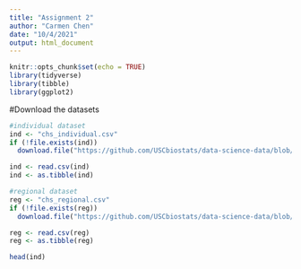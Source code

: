 ```yaml
---
title: "Assignment 2"
author: "Carmen Chen"
date: "10/4/2021"
output: html_document
---
```


```r
knitr::opts_chunk$set(echo = TRUE)
library(tidyverse)
library(tibble)
library(ggplot2)
```


#Download the datasets
```r
#individual dataset
ind <- "chs_individual.csv"
if (!file.exists(ind))
  download.file("https://github.com/USCbiostats/data-science-data/blob/master/01_chs/chs_individual.csv", destfile = ind)

ind <- read.csv(ind)
ind <- as.tibble(ind)

#regional dataset
reg <- "chs_regional.csv"
if (!file.exists(reg))
  download.file("https://github.com/USCbiostats/data-science-data/blob/master/01_chs/chs_regional.csv", destfile = reg)

reg <- read.csv(reg)
reg <- as.tibble(reg)
```

```r
head(ind)
```

